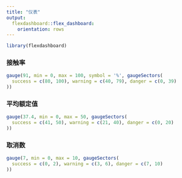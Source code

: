 ```yaml
---
title: "仪表"
output:
  flexdashboard::flex_dashboard:
    orientation: rows
---
```


```r
library(flexdashboard)
```

### 接触率

```r
gauge(91, min = 0, max = 100, symbol = '%', gaugeSectors(
  success = c(80, 100), warning = c(40, 79), danger = c(0, 39)
))
```

### 平均额定值

```r
gauge(37.4, min = 0, max = 50, gaugeSectors(
  success = c(41, 50), warning = c(21, 40), danger = c(0, 20)
))
```

### 取消数

```r
gauge(7, min = 0, max = 10, gaugeSectors(
  success = c(0, 2), warning = c(3, 6), danger = c(7, 10)
))
```
